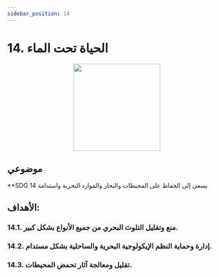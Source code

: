 ```yaml
---
sidebar_position: 14
---
```

# 14. الحياة تحت الماء
<p align="center"><img src="https://www.un.org/sustainabledevelopment/wp-content/uploads/2019/08/E-Goal-14-1024x1024.png" width="200" height="200"/></p>

## **موضوعي**

**SDG 14 يسعى إلى الحفاظ على المحيطات والبحار والموارد البحرية واستدامة 

 ## الأهداف: 
    
 ### 14.1. منع وتقليل التلوث البحري من جميع الأنواع بشكل كبير. 

 ### 14.2. إدارة وحماية النظم الإيكولوجية البحرية والساحلية بشكل مستدام. 

 ### 14.3. تقليل ومعالجة آثار تحمض المحيطات.